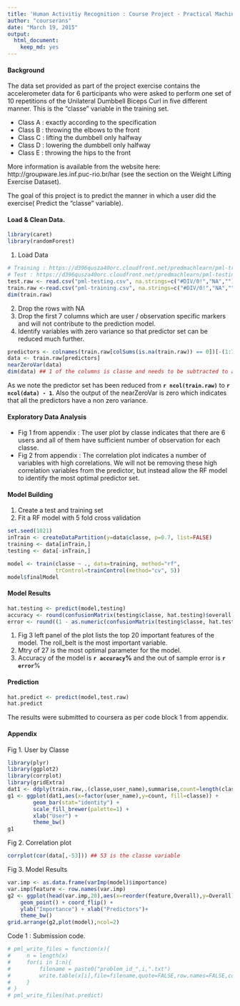 ```yaml
---
title: 'Human Activitiy Recognition : Course Project - Practical Machine Learning'
author: "courserans"
date: "March 19, 2015"
output:
  html_document:
    keep_md: yes
---
```


#### Background

The data set provided as part of the project exercise contains the accelerometer data for 6 participants who were asked to perform one set of 10 repetitions of the Unilateral Dumbbell Biceps Curl in five different manner. This is the "classe" variable in the training set.

- Class A : exactly according to the specification 
- Class B : throwing the elbows to the front
- Class C : lifting the dumbbell only halfway 
- Class D : lowering the dumbbell only halfway
- Class E : throwing the hips to the front

More information is available from the website here: http://groupware.les.inf.puc-rio.br/har (see the section on the Weight Lifting Exercise Dataset).

The goal of this project is to predict the manner in which a user did the exercise( Predict the "classe" variable). 

#### Load & Clean Data.

```r
library(caret)
library(randomForest)
```

1. Load Data

```r
# Training : https://d396qusza40orc.cloudfront.net/predmachlearn/pml-training.csv 
# Test : https://d396qusza40orc.cloudfront.net/predmachlearn/pml-testing.csv
test.raw <- read.csv("pml-testing.csv", na.strings=c("#DIV/0!","NA",""))
train.raw <-read.csv("pml-training.csv", na.strings=c("#DIV/0!","NA",""))
dim(train.raw)
```

2. Drop the rows with NA
3. Drop the first 7 columns which are user / observation specific markers and will not contribute to the prediction model.
4. Identify variables with zero variance so that predictor set can be reduced much further.
```r
predictors <- colnames(train.raw[colSums(is.na(train.raw)) == 0])[-(1:7)]
data <- train.raw[predictors]
nearZeroVar(data)
dim(data) ## 1 of the columns is classe and needs to be subtracted to arrive at the predictors.
```
As we note the predictor set has been reduced from **`r ncol(train.raw)`** to **`r ncol(data) - 1`**. Also the output of the nearZeroVar is zero which indicates that all the predictors have a non zero variance.

#### Exploratory Data Analysis

- Fig 1 from appendix : The user plot by classe indicates that there are 6 users and all of them have sufficient number of observation for each classe. 
- Fig 2 from appendix : The correlation plot indicates a number of variables with high correlations. We will not be removing these high correlation variables from the predictor, but instead allow the RF model to identify the most optimal predictor set.


#### Model Building
1. Create a test and training set
2. Fit a RF model with 5 fold cross validation
```r
set.seed(1021)
inTrain <- createDataPartition(y=data$classe, p=0.7, list=FALSE)
training <- data[inTrain,]
testing <- data[-inTrain,]

model <- train(classe ~ ., data=training, method="rf",
               trControl=trainControl(method="cv", 5))
model$finalModel
```

#### Model Results
```r
hat.testing <- predict(model,testing)
accuracy <- round(confusionMatrix(testing$classe, hat.testing)$overall[1]*100,4)
error <- round((1 - as.numeric(confusionMatrix(testing$classe, hat.testing)$overall[1]))*100,4)
```
1. Fig 3 left panel of the plot lists the top 20 important features of the model. The roll_belt is the most important variable.
2. Mtry of 27 is the most optimal parameter for the model.
3. Accuracy of the model is **`r accuracy`%** and the out of sample error is **`r error`**%

#### Prediction

```r
hat.predict <- predict(model,test.raw)
hat.predict
```
The results were submitted to coursera as per code block 1 from appendix.

#### Appendix

Fig 1. User by Classe

```r
library(plyr)
library(ggplot2)
library(corrplot)
library(gridExtra)
dat1 <- ddply(train.raw,.(classe,user_name),summarise,count=length(classe))
g1 <- ggplot(dat1,aes(x=factor(user_name),y=count, fill=classe)) + 
        geom_bar(stat="identity") + 
        scale_fill_brewer(palette=1) +
        xlab("User") + 
        theme_bw()
g1
```

Fig 2. Correlation plot

```r
corrplot(cor(data[,-53])) ## 53 is the classe variable
```

Fig 3. Model Results

```r
var.imp <- as.data.frame(varImp(model)$importance)
var.imp$feature <- row.names(var.imp)
g2 <- ggplot(head(var.imp,20),aes(x=reorder(feature,Overall),y=Overall)) + 
    geom_point() + coord_flip() + 
    ylab("Importance") + xlab("Predictors")+
    theme_bw()
grid.arrange(g2,plot(model),ncol=2)

```

Code 1 : Submission code.
```r

# pml_write_files = function(x){
#     n = length(x)
#     for(i in 1:n){
#         filename = paste0("problem_id_",i,".txt")
#         write.table(x[i],file=filename,quote=FALSE,row.names=FALSE,col.names=FALSE)
#     }
# }
# pml_write_files(hat.predict)
```